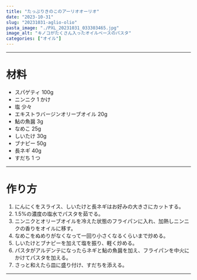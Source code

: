 ```yaml
---
title: "たっぷりきのこのアーリオオーリオ"
date: "2023-10-31"
slug: "20231031-aglio-olio"
pasta_image: "./PXL_20231031_033303465.jpg"
image_alt: "キノコがたくさん入ったオイルベースのパスタ"
categories: ["オイル"]
---
```


---

# 材料

- スパゲティ 100g
- ニンニク 1 かけ
- 塩 少々
- エキストラバージンオリーブオイル 20g
- 鮎の魚醤 3g
- なめこ 25g
- しいたけ 30g
- ブナピー 50g
- 長ネギ 40g
- すだち 1 つ

---

# 作り方

1. にんにくをスライス、しいたけと長ネギはお好みの大きさにカットする。
2. 1.5%の濃度の塩水でパスタを茹でる。
3. ニンニクとオリーブオイルを冷えた状態のフライパンに入れ、加熱しニンニクの香りをオイルに移す。
4. なめこをぬめりがなくなって一回り小さくなるくらいまで炒める。
5. しいたけとブナピーを加えて塩を振り、軽く炒める。
6. パスタがアルデンテになったらネギと鮎の魚醤を加え、フライパンを中火にかけてパスタを加える。
7. さっと和えたら皿に盛り付け、すだちを添える。

---
